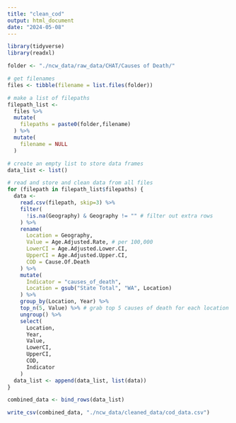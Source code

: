 ```yaml
---
title: "clean_cod"
output: html_document
date: "2024-05-08"
---
```

```r
library(tidyverse)
library(readxl)

folder <- "./ncw_data/raw_data/CHAT/Causes of Death/"

# get filenames
files <- tibble(filename = list.files(folder))

# make a list of filepaths
filepath_list <-
  files %>%
  mutate(
    filepaths = paste0(folder,filename)
  ) %>%
  mutate(
    filename = NULL
  ) 

# create an empty list to store data frames
data_list <- list()

# read and store and clean data from all files 
for (filepath in filepath_list$filepaths) { 
  data <- 
    read.csv(filepath, skip=3) %>%
    filter(
      !is.na(Geography) & Geography != "" # filter out extra rows
    ) %>%
    rename(
      Location = Geography,
      Value = Age.Adjusted.Rate, # per 100,000
      LowerCI = Age.Adjusted.Lower.CI,
      UpperCI = Age.Adjusted.Upper.CI,
      COD = Cause.Of.Death
    ) %>%
    mutate(
      Indicator = "causes_of_death",
      Location = gsub("State Total", "WA", Location)
    ) %>%
    group_by(Location, Year) %>%
    top_n(5, Value) %>% # grab top 5 causes of death for each location and year
    ungroup() %>%
    select(
      Location,
      Year,
      Value,
      LowerCI,
      UpperCI,
      COD,
      Indicator
    )
  data_list <- append(data_list, list(data))
}

combined_data <- bind_rows(data_list)

write_csv(combined_data, "./ncw_data/cleaned_data/cod_data.csv")
```

